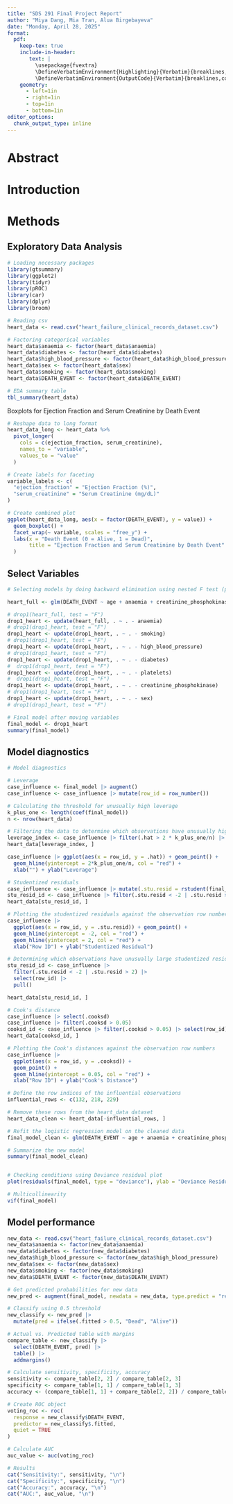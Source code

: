 ```yaml
---
title: "SDS 291 Final Project Report"
author: "Miya Dang, Mia Tran, Alua Birgebayeva"
date: "Monday, April 28, 2025"
format: 
  pdf:
    keep-tex: true
    include-in-header: 
       text: |
         \usepackage{fvextra}
         \DefineVerbatimEnvironment{Highlighting}{Verbatim}{breaklines,commandchars=\\\{\}}
         \DefineVerbatimEnvironment{OutputCode}{Verbatim}{breaklines,commandchars=\\\{\}}
    geometry: 
      - left=1in
      - right=1in
      - top=1in
      - bottom=1in
editor_options: 
  chunk_output_type: inline
---
```

# Abstract

# Introduction

# Methods

## Exploratory Data Analysis

```r
# Loading necessary packages
library(gtsummary)
library(ggplot2)
library(tidyr)
library(pROC)
library(car)
library(dplyr)
library(broom)

# Reading csv
heart_data <- read.csv("heart_failure_clinical_records_dataset.csv")

# Factoring categorical variables
heart_data$anaemia <- factor(heart_data$anaemia)
heart_data$diabetes <- factor(heart_data$diabetes)
heart_data$high_blood_pressure <- factor(heart_data$high_blood_pressure)
heart_data$sex <- factor(heart_data$sex)
heart_data$smoking <- factor(heart_data$smoking)
heart_data$DEATH_EVENT <- factor(heart_data$DEATH_EVENT)

# EDA summary table
tbl_summary(heart_data)
```

Boxplots for Ejection Fraction and Serum Creatinine by Death Event
```r

# Reshape data to long format
heart_data_long <- heart_data %>%
  pivot_longer(
    cols = c(ejection_fraction, serum_creatinine),
    names_to = "variable",
    values_to = "value"
  )

# Create labels for faceting
variable_labels <- c(
  "ejection_fraction" = "Ejection Fraction (%)",
  "serum_creatinine" = "Serum Creatinine (mg/dL)"
)

# Create combined plot
ggplot(heart_data_long, aes(x = factor(DEATH_EVENT), y = value)) +
  geom_boxplot() +
  facet_wrap(~ variable, scales = "free_y") +
  labs(x = "Death Event (0 = Alive, 1 = Dead)",
       title = "Ejection Fraction and Serum Creatinine by Death Event"
  )
```


## Select Variables

```r
# Selecting models by doing backward elimination using nested F test (p-value = 0.1)

heart_full <- glm(DEATH_EVENT ~ age + anaemia + creatinine_phosphokinase + diabetes + ejection_fraction + high_blood_pressure + platelets + serum_creatinine + serum_sodium + sex + smoking + time, data = heart_data, family = "binomial")

# drop1(heart_full, test = "F")
drop1_heart <- update(heart_full, . ~ . - anaemia)
# drop1(drop1_heart, test = "F")
drop1_heart <- update(drop1_heart, . ~ . - smoking)
# drop1(drop1_heart, test = "F")
drop1_heart <- update(drop1_heart, . ~ . - high_blood_pressure)
# drop1(drop1_heart, test = "F")
drop1_heart <- update(drop1_heart, . ~ . - diabetes)
#  drop1(drop1_heart, test = "F")
drop1_heart <- update(drop1_heart, . ~ . - platelets)
#  drop1(drop1_heart, test = "F")
drop1_heart <- update(drop1_heart, . ~ . - creatinine_phosphokinase)
# drop1(drop1_heart, test = "F")
drop1_heart <- update(drop1_heart, . ~ . - sex)
# drop1(drop1_heart, test = "F")

# Final model after moving variables
final_model <- drop1_heart
summary(final_model)
```

## Model diagnostics

```r
# Model diagnostics

# Leverage
case_influence <- final_model |> augment()
case_influence <- case_influence |> mutate(row_id = row_number())

# Calculating the threshold for unusually high leverage
k_plus_one <- length(coef(final_model))
n <- nrow(heart_data)

# Filtering the data to determine which observations have unusually high leverage
leverage_index <- case_influence |> filter(.hat > 2 * k_plus_one/n) |> select(row_id) |> pull()
heart_data[leverage_index, ]

case_influence |> ggplot(aes(x = row_id, y = .hat)) + geom_point() + 
  geom_hline(yintercept = 2*k_plus_one/n, col = "red") +
  xlab("") + ylab("Leverage")

# Studentized residuals
case_influence <- case_influence |> mutate(.stu.resid = rstudent(final_model))
stu_resid_id <- case_influence |> filter(.stu.resid < -2 | .stu.resid > 2) |> select(row_id) |> pull()
heart_data[stu_resid_id, ]

# Plotting the studentized residuals against the observation row numbers
case_influence |>
  ggplot(aes(x = row_id, y = .stu.resid)) + geom_point() + 
  geom_hline(yintercept = -2, col = "red") +
  geom_hline(yintercept = 2, col = "red") +
  xlab("Row ID") + ylab("Studentized Residual")

# Determining which observations have unusually large studentized residuals
stu_resid_id <- case_influence |>
  filter(.stu.resid < -2 | .stu.resid > 2) |>
  select(row_id) |>
  pull()

heart_data[stu_resid_id, ]

# Cook's distance
case_influence |> select(.cooksd)
case_influence |> filter(.cooksd > 0.05)
cooksd_id <- case_influence |> filter(.cooksd > 0.05) |> select(row_id) |> pull()
heart_data[cooksd_id, ]

# Plotting the Cook's distances against the observation row numbers
case_influence |>
  ggplot(aes(x = row_id, y = .cooksd)) +
  geom_point() + 
  geom_hline(yintercept = 0.05, col = "red") +
  xlab("Row ID") + ylab("Cook's Distance")

# Define the row indices of the influential observations
influential_rows <- c(132, 218, 229)

# Remove these rows from the heart_data dataset
heart_data_clean <- heart_data[-influential_rows, ]

# Refit the logistic regression model on the cleaned data
final_model_clean <- glm(DEATH_EVENT ~ age + anaemia + creatinine_phosphokinase + diabetes + ejection_fraction + high_blood_pressure + platelets + serum_creatinine + serum_sodium + sex + smoking + time, data = heart_data_clean, family = "binomial")

# Summarize the new model
summary(final_model_clean)


# Checking conditions using Deviance residual plot
plot(residuals(final_model, type = "deviance"), ylab = "Deviance Residuals")

# Multicollinearity
vif(final_model)

```

## Model performance

```r
new_data <- read.csv("heart_failure_clinical_records_dataset.csv")
new_data$anaemia <- factor(new_data$anaemia)
new_data$diabetes <- factor(new_data$diabetes)
new_data$high_blood_pressure <- factor(new_data$high_blood_pressure)
new_data$sex <- factor(new_data$sex)
new_data$smoking <- factor(new_data$smoking)
new_data$DEATH_EVENT <- factor(new_data$DEATH_EVENT)

# Get predicted probabilities for new data
new_pred <- augment(final_model, newdata = new_data, type.predict = "response")

# Classify using 0.5 threshold
new_classify <- new_pred |>
  mutate(pred = ifelse(.fitted > 0.5, "Dead", "Alive"))

# Actual vs. Predicted table with margins
compare_table <- new_classify |>
  select(DEATH_EVENT, pred) |>
  table() |>
  addmargins()

# Calculate sensitivity, specificity, accuracy
sensitivity <- compare_table[2, 2] / compare_table[2, 3]
specificity <- compare_table[1, 1] / compare_table[1, 3]
accuracy <- (compare_table[1, 1] + compare_table[2, 2]) / compare_table[3, 3]

# Create ROC object
voting_roc <- roc(
  response = new_classify$DEATH_EVENT,
  predictor = new_classify$.fitted,
  quiet = TRUE
)

# Calculate AUC
auc_value <- auc(voting_roc)

# Results
cat("Sensitivity:", sensitivity, "\n")
cat("Specificity:", specificity, "\n")
cat("Accuracy:", accuracy, "\n")
cat("AUC:", auc_value, "\n")
```



